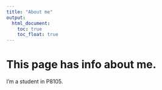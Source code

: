 ```yaml
---
title: "About me"
output: 
  html_document:
    toc: true
    toc_float: true
---
```



# This page has info about me.

I'm a student in P8105.